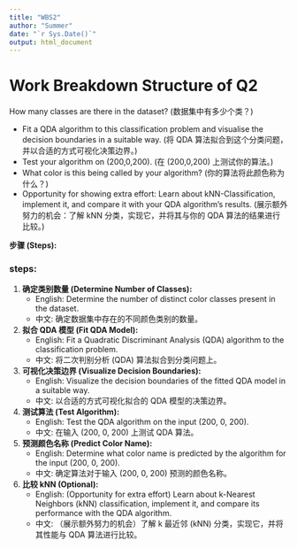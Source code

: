 ```yaml
---
title: "WBS2"
author: "Summer"
date: "`r Sys.Date()`"
output: html_document
---
```


# Work Breakdown Structure of Q2

How many classes are there in the dataset? (数据集中有多少个类？)

-   Fit a QDA algorithm to this classification problem and visualise the decision boundaries in a suitable way. (将 QDA 算法拟合到这个分类问题，并以合适的方式可视化决策边界。)
-   Test your algorithm on (200,0,200). (在 (200,0,200) 上测试你的算法。)
-   What color is this being called by your algorithm? (你的算法将此颜色称为什么？)
-   Opportunity for showing extra effort: Learn about kNN-Classification, implement it, and compare it with your QDA algorithm’s results. (展示额外努力的机会：了解 kNN 分类，实现它，并将其与你的 QDA 算法的结果进行比较。)

**步骤 (Steps):**

### steps:

1.  **确定类别数量 (Determine Number of Classes):**
    -   English: Determine the number of distinct color classes present in the dataset.
    -   中文: 确定数据集中存在的不同颜色类别的数量。
2.  **拟合 QDA 模型 (Fit QDA Model):**
    -   English: Fit a Quadratic Discriminant Analysis (QDA) algorithm to the classification problem.
    -   中文: 将二次判别分析 (QDA) 算法拟合到分类问题上。
3.  **可视化决策边界 (Visualize Decision Boundaries):**
    -   English: Visualize the decision boundaries of the fitted QDA model in a suitable way.
    -   中文: 以合适的方式可视化拟合的 QDA 模型的决策边界。
4.  **测试算法 (Test Algorithm):**
    -   English: Test the QDA algorithm on the input (200, 0, 200).
    -   中文: 在输入 (200, 0, 200) 上测试 QDA 算法。
5.  **预测颜色名称 (Predict Color Name):**
    -   English: Determine what color name is predicted by the algorithm for the input (200, 0, 200).
    -   中文: 确定算法对于输入 (200, 0, 200) 预测的颜色名称。
6.  **比较 kNN (Optional):**
    -   English: (Opportunity for extra effort) Learn about k-Nearest Neighbors (kNN) classification, implement it, and compare its performance with the QDA algorithm.
    -   中文: （展示额外努力的机会）了解 k 最近邻 (kNN) 分类，实现它，并将其性能与 QDA 算法进行比较。
